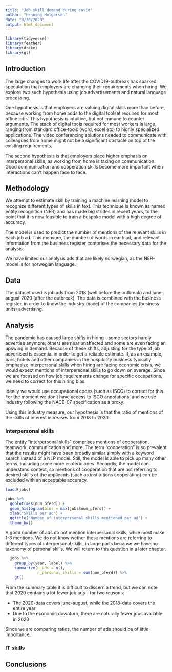 ```yaml
---
title: "Job skill demand during covid"
author: "Henning Holgersen"
date: "8/30/2020"
output: html_document
---
```


```r
library(tidyverse)
library(feather)
library(drake)
library(gt)

```


## Introduction

The large changes to work life after the COVID19-outbreak has sparked speculation that employers are changing their requirements when hiring. We explore two such hypothesis using job advertisements and natural language processing.

One hypothesis is that employers are valuing digital skills more than before, because working from home adds to the digital toolset required for most office jobs. This hypothesis is intuitive, but not immune to counter arguments. The stack of digital tools required for most workers is large, ranging from standard office-tools (word, excel etc) to highly specialized applications. The video conferencing solutions needed to communicate with colleagues from home might not be a significant obstacle on top of the existing requirements.

The second hypothesis is that employers place higher emphasis on interpersonal skills, as working from home is taxing on communication. Good communication and cooperation skills become more important when interactions can't happen face to face.


## Methodology

We attempt to estimate skill by training a machine learning model to recognize different types of skills in text. This technique is known as named entity recognition (NER) and has made big strides in recent years, to the point that it is now feasible to train a bespoke model with a high degree of accuracy.

The model is used to predict the number of mentions of the relevant skills in each job ad. This measure, the number of words in each ad, and relevant information from the business register comprises the necessary data for the analysis.

We have limited our analysis ads that are likely norwegian, as the NER-model is for norwegian language.


## Data

The dataset used is job ads from 2018 (well before the outbreak) and june-august 2020 (after the outbreak). The data is combined with the business register, in order to know the industry (nace) of the companies (business units) advertising.




## Analysis

The pandemic has caused large shifts in hiring - some sectors hardly advertise anymore, others are near unaffected and some are even facing an upswing in demand. Because of these shifts, adjusting for the type of job advertised is essential in order to get a reliable estimate. If, as an example, bars, hotels and other companies in the hospitality business typically emphasize interpersonal skills when hiring are facing economic crisis, we would expect mentions of interpersonal skills to go down on average. Since we are focused on how job requirements change for specific occupations, we need to correct for this hiring bias.

Ideally we would use occupational codes (such as ISCO) to correct for this. For the moment we don't have access to ISCO annotations, and we use industry following the NACE-07 specification as a proxy.

Using this industry measure, our hypothesis is that the ratio of mentions of the skills of interest increases from 2018 to 2020.


### Interpersonal skills

The entity "interpersonal skills" comprises mentions of cooperation, teamwork, communication and more. The term "cooperation" is so prevalent that the results might have been broadly similar simply with a keyword search instead of a NLP model. Still, the model is able to pick up many other terms, including some more esoteric ones. Secondly, the model can understand context, so mentions of cooperation that are not referring to desired skills of the applicants (such as institutions cooperating) can be excluded with an acceptable accuracy.

```r

loadd(jobs)

jobs %>% 
  ggplot(aes(num_pferd)) +
  geom_histogram(bins = max(jobs$num_pferd)) +
  xlab("Skills per ad") +
  ggtitle("Number of interpersonal skills mentioned per ad") +
  theme_bw()


```

A good number of ads do not mention interpersonal skills, while most make 1-3 mentions. We do not know wether these mentions are referring to different types of interpersonal skills, in large parts because we have no taxonomy of personal skills. We will return to this question in a later chapter.

```r

  jobs %>% 
    group_by(year, label) %>% 
    summarize(n_ads = n(),
              n_personal_skills = sum(num_pferd)) %>% 
    gt()
```


From the summary table it is difficult to discern a trend, but we can note that 2020 contains a lot fewer job ads - for two reasons:

- The 2020-data covers june-august, while the 2018-data covers the entire year
- Due to the economic downturn, there are naturally fewer jobs available in 2020

Since we are comparing ratios, the number of ads should be of little importance.


### IT skills


## Conclusions







